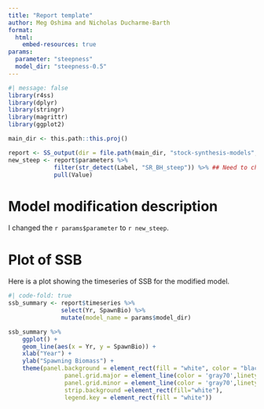 ```yaml
---
title: "Report template"
author: Meg Oshima and Nicholas Ducharme-Barth
format:
  html:
    embed-resources: true
params:
  parameter: "steepness"
  model_dir: "steepness-0.5"
---
```


```r
#| message: false
library(r4ss)
library(dplyr)
library(stringr)
library(magrittr)
library(ggplot2)

main_dir <- this.path::this.proj()

report <- SS_output(dir = file.path(main_dir, "stock-synthesis-models", params$model_dir), verbose=FALSE, printstats=FALSE)
new_steep <- report$parameters %>% 
             filter(str_detect(Label, "SR_BH_steep")) %>% ## Need to change this to match the parameter name in control file
             pull(Value)
```

# Model modification description

I changed the `r params$parameter` to `r new_steep`.

# Plot of SSB

Here is a plot showing the timeseries of SSB for the modified model.

```r
#| code-fold: true
ssb_summary <- report$timeseries %>% 
               select(Yr, SpawnBio) %>%
               mutate(model_name = params$model_dir)

ssb_summary %>%
    ggplot() +
    geom_line(aes(x = Yr, y = SpawnBio)) + 
    xlab("Year") + 
    ylab("Spawning Biomass") +
    theme(panel.background = element_rect(fill = "white", color = "black", linetype = "solid"),
                panel.grid.major = element_line(color = 'gray70',linetype = "dotted"), 
                panel.grid.minor = element_line(color = 'gray70',linetype = "dotted"),
                strip.background =element_rect(fill="white"),
                legend.key = element_rect(fill = "white"))
```
